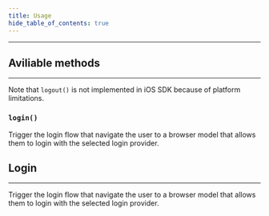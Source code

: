 ```yaml
---
title: Usage
hide_table_of_contents: true
---
```


---

## Aviliable methods

---

Note that `logout()` is not implemented in iOS SDK because of platform limitations.

### `login()`

Trigger the login flow that navigate the user to a browser model that allows them to login with the selected login provider.

## Login

---

Trigger the login flow that navigate the user to a browser model that allows them to login with the selected login provider.
